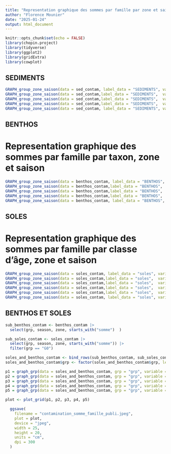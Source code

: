 ```yaml
---
title: "Representation graphique des sommes par famille par zone et saison"
author: "Florence Mounier"
date: "2025-01-24"
output: html_document
---
```



```r
knitr::opts_chunk$set(echo = FALSE)
library(chopin.project)
library(tidyverse)
library(ggplot2)
library(gridExtra)
library(cowplot)
```

## SEDIMENTS

```r
GRAPH_group_zone_saison(data = sed_contam, label_data = "SEDIMENTS", variable = "sommePCB_ng_gdw", label_y=expression(paste(sum(),"PCB")), wd="")
GRAPH_group_zone_saison(data = sed_contam,label_data = "SEDIMENTS",  variable = "sommePFCA_ng_gdw", label_y=expression(paste(sum(),"PFCA")), wd="Output/SEDIMENTS/")
GRAPH_group_zone_saison(data = sed_contam,label_data = "SEDIMENTS",  variable = "sommePFSA_ng_gdw", label_y=expression(paste(sum(),"PFSA")), wd="Output/SEDIMENTS/")
GRAPH_group_zone_saison(data = sed_contam,label_data = "SEDIMENTS",  variable = "sommeFOSA_ng_gdw", label_y=expression(paste(sum(),"FOSA et FOSAA")), wd="Output/SEDIMENTS/")
GRAPH_group_zone_saison(data = sed_contam, label_data = "SEDIMENTS", variable = "sommeHBCDD_ng_gdw", label_y=expression(paste(sum(),"HBCDD")), wd="Output/SEDIMENTS/")
```


## BENTHOS


# Representation graphique des sommes par famille par taxon, zone et saison

```r
GRAPH_group_zone_saison(data = benthos_contam, label_data = "BENTHOS", variable = "sommePCB_ng_gdw", label_y=expression(paste(sum(),"PCB")), wd="")
GRAPH_group_zone_saison(data = benthos_contam,label_data = "BENTHOS",  variable = "sommePFCA_ng_gdw", label_y=expression(paste(sum(),"PFCA")), wd="")
GRAPH_group_zone_saison(data = benthos_contam,label_data = "BENTHOS",  variable = "sommePFSA_ng_gdw", label_y=expression(paste(sum(),"PFSA")), wd="")
GRAPH_group_zone_saison(data = benthos_contam,label_data = "BENTHOS",  variable = "sommeFOSA_ng_gdw", label_y=expression(paste(sum(),"FOSA et FOSAA")), wd="")
GRAPH_group_zone_saison(data = benthos_contam, label_data = "BENTHOS", variable = "sommeHBCDD_ng_gdw", label_y=expression(paste(sum(),"HBCDD")), wd="")
```


## SOLES


# Representation graphique des sommes par famille par classe d'âge, zone et saison

```r
GRAPH_group_zone_saison(data = soles_contam, label_data = "soles", variable = "sommePCB_ng_gdw", label_y=expression(paste(sum(),"PCB")), wd = "")
GRAPH_group_zone_saison(data = soles_contam,label_data = "soles",  variable = "sommePFCA_ng_gdw", label_y=expression(paste(sum(),"PFCA")), wd = "")
GRAPH_group_zone_saison(data = soles_contam,label_data = "soles",  variable = "sommePFSA_ng_gdw", label_y=expression(paste(sum(),"PFSA")), wd = "")
GRAPH_group_zone_saison(data = soles_contam,label_data = "soles",  variable = "sommeFOSA_ng_gdw", label_y=expression(paste(sum(),"FOSA et FOSAA")), wd = "")
GRAPH_group_zone_saison(data = soles_contam,label_data = "soles",  variable = "sommeautres_ng_gdw", label_y=expression(paste(sum(),"autres PFAS")), wd = "")
GRAPH_group_zone_saison(data = soles_contam, label_data = "soles", variable = "sommeHBCDD_ng_gdw", label_y=expression(paste(sum(),"HBCDD")), wd = "")
```

## BENTHOS ET SOLES

```r
sub_benthos_contam <- benthos_contam |> 
  select(grp, season, zone, starts_with("somme")  )

sub_soles_contam <- soles_contam |> 
  select(grp, season, zone, starts_with("somme")) |> 
  filter(grp == "G0")

soles_and_benthos_contam <- bind_rows(sub_benthos_contam, sub_soles_contam)
soles_and_benthos_contam$grp <- factor(soles_and_benthos_contam$grp, levels = c("G0", "Bivalves", "Polychetes", "Crustaces"))
```

```r
p1 = graph_grp(data = soles_and_benthos_contam, grp = "grp", variable = "sommePCB_ng_gdw", label_data = "soles et benthos", label_y=expression(paste(sum(),"PCB")), title = expression(paste(sum(),"PCB")))
p2 = graph_grp(data = soles_and_benthos_contam, grp = "grp", variable = "sommePFCA_ng_gdw", label_data = "soles et benthos", label_y=expression(paste(sum(),"PFCA")), title = expression(paste(sum(),"PFCA")))
p3 = graph_grp(data = soles_and_benthos_contam, grp = "grp", variable = "sommePFSA_ng_gdw", label_data = "soles et benthos", label_y=expression(paste(sum(),"PFSA")), title = expression(paste(sum(),"PFSA")))
p4 = graph_grp(data = soles_and_benthos_contam, grp = "grp", variable = "sommeFOSA_ng_gdw", label_data = "soles et benthos", label_y=expression(paste(sum(),"FOSA et FOSAA")), title = expression(paste(sum(),"FOSA et FOSAA")))
p5 = graph_grp(data = soles_and_benthos_contam, grp = "grp", variable = "sommeHBCDD_ng_gdw", label_data = "soles et benthos", label_y=expression(paste(sum(),"HBCDD")), title = expression(paste(sum(),"HBCDD")))

plot <- plot_grid(p1, p2, p3, p4, p5)

  ggsave(
    filename = "contamination_somme_famille_publi.jpeg",
    plot = plot,
    device = "jpeg",
    width = 25,
    height = 20,
    units = "cm",
    dpi = 300
  )
```


